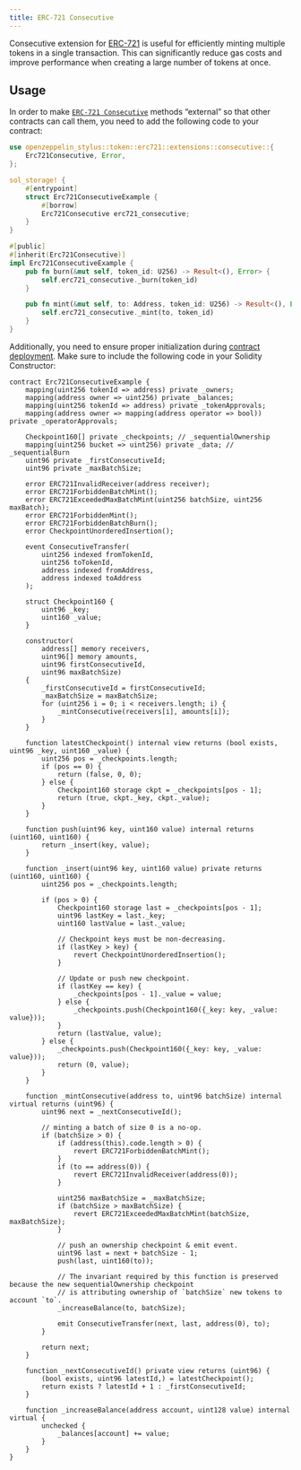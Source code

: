```yaml
---
title: ERC-721 Consecutive
---
```


Consecutive extension for [ERC-721](erc721.mdx) is useful for efficiently minting multiple tokens in a single transaction. This can significantly reduce gas costs and improve performance when creating a large number of tokens at once.

## Usage

In order to make [`ERC-721 Consecutive`](https://docs.rs/openzeppelin-stylus/0.1.0/openzeppelin_stylus/token/erc721/extensions/consecutive/index.html) methods “external” so that other contracts can call them, you need to add the following code to your contract:

```rust
use openzeppelin_stylus::token::erc721::extensions::consecutive::{
    Erc721Consecutive, Error,
};

sol_storage! {
    #[entrypoint]
    struct Erc721ConsecutiveExample {
        #[borrow]
        Erc721Consecutive erc721_consecutive;
    }
}

#[public]
#[inherit(Erc721Consecutive)]
impl Erc721ConsecutiveExample {
    pub fn burn(&mut self, token_id: U256) -> Result<(), Error> {
        self.erc721_consecutive._burn(token_id)
    }

    pub fn mint(&mut self, to: Address, token_id: U256) -> Result<(), Error> {
        self.erc721_consecutive._mint(to, token_id)
    }
}
```

Additionally, you need to ensure proper initialization during [contract deployment](deploy.mdx). Make sure to include the following code in your Solidity Constructor:

```solidity
contract Erc721ConsecutiveExample {
    mapping(uint256 tokenId => address) private _owners;
    mapping(address owner => uint256) private _balances;
    mapping(uint256 tokenId => address) private _tokenApprovals;
    mapping(address owner => mapping(address operator => bool)) private _operatorApprovals;

    Checkpoint160[] private _checkpoints; // _sequentialOwnership
    mapping(uint256 bucket => uint256) private _data; // _sequentialBurn
    uint96 private _firstConsecutiveId;
    uint96 private _maxBatchSize;

    error ERC721InvalidReceiver(address receiver);
    error ERC721ForbiddenBatchMint();
    error ERC721ExceededMaxBatchMint(uint256 batchSize, uint256 maxBatch);
    error ERC721ForbiddenMint();
    error ERC721ForbiddenBatchBurn();
    error CheckpointUnorderedInsertion();

    event ConsecutiveTransfer(
        uint256 indexed fromTokenId,
        uint256 toTokenId,
        address indexed fromAddress,
        address indexed toAddress
    );

    struct Checkpoint160 {
        uint96 _key;
        uint160 _value;
    }

    constructor(
        address[] memory receivers,
        uint96[] memory amounts,
        uint96 firstConsecutiveId,
        uint96 maxBatchSize)
    {
        _firstConsecutiveId = firstConsecutiveId;
        _maxBatchSize = maxBatchSize;
        for (uint256 i = 0; i < receivers.length; i) {
            _mintConsecutive(receivers[i], amounts[i]);
        }
    }

    function latestCheckpoint() internal view returns (bool exists, uint96 _key, uint160 _value) {
        uint256 pos = _checkpoints.length;
        if (pos == 0) {
            return (false, 0, 0);
        } else {
            Checkpoint160 storage ckpt = _checkpoints[pos - 1];
            return (true, ckpt._key, ckpt._value);
        }
    }

    function push(uint96 key, uint160 value) internal returns (uint160, uint160) {
        return _insert(key, value);
    }

    function _insert(uint96 key, uint160 value) private returns (uint160, uint160) {
        uint256 pos = _checkpoints.length;

        if (pos > 0) {
            Checkpoint160 storage last = _checkpoints[pos - 1];
            uint96 lastKey = last._key;
            uint160 lastValue = last._value;

            // Checkpoint keys must be non-decreasing.
            if (lastKey > key) {
                revert CheckpointUnorderedInsertion();
            }

            // Update or push new checkpoint.
            if (lastKey == key) {
                _checkpoints[pos - 1]._value = value;
            } else {
                _checkpoints.push(Checkpoint160({_key: key, _value: value}));
            }
            return (lastValue, value);
        } else {
            _checkpoints.push(Checkpoint160({_key: key, _value: value}));
            return (0, value);
        }
    }

    function _mintConsecutive(address to, uint96 batchSize) internal virtual returns (uint96) {
        uint96 next = _nextConsecutiveId();

        // minting a batch of size 0 is a no-op.
        if (batchSize > 0) {
            if (address(this).code.length > 0) {
                revert ERC721ForbiddenBatchMint();
            }
            if (to == address(0)) {
                revert ERC721InvalidReceiver(address(0));
            }

            uint256 maxBatchSize = _maxBatchSize;
            if (batchSize > maxBatchSize) {
                revert ERC721ExceededMaxBatchMint(batchSize, maxBatchSize);
            }

            // push an ownership checkpoint & emit event.
            uint96 last = next + batchSize - 1;
            push(last, uint160(to));

            // The invariant required by this function is preserved because the new sequentialOwnership checkpoint
            // is attributing ownership of `batchSize` new tokens to account `to`.
            _increaseBalance(to, batchSize);

            emit ConsecutiveTransfer(next, last, address(0), to);
        }

        return next;
    }

    function _nextConsecutiveId() private view returns (uint96) {
        (bool exists, uint96 latestId,) = latestCheckpoint();
        return exists ? latestId + 1 : _firstConsecutiveId;
    }

    function _increaseBalance(address account, uint128 value) internal virtual {
        unchecked {
            _balances[account] += value;
        }
    }
}
```
